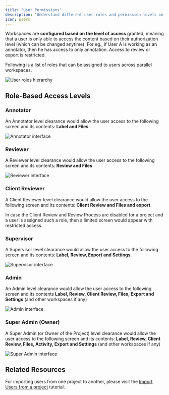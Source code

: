 ```yaml
---
title: "User Permissions"
description: "Understand different user roles and permission levels in Labellerr workspaces, and what access each role provides."
icon: users
---
```


Workspaces are **configured based on the level of access** granted, meaning that a user is only able to access the content based on their authorization level (which can be changed anytime). For eg., if User A is working as an annotator, then he has access to only annotation. Access to review or export is restricted.

Following is a list of roles that can be assigned to users across parallel workspaces.

<Frame>
  <img src="https://d24lr4zqs1tgqh.cloudfront.net/9e4bf87b-f466-43fb-8174-de1cc4b2aaaa.jpg" alt="User roles hierarchy" />
</Frame>

## Role-Based Access Levels

### Annotator
An Annotator level clearance would allow the user access to the following screen and its contents: **Label and Files**.

<Frame>
  <img src="https://d24lr4zqs1tgqh.cloudfront.net/f2c97653-e07a-4cff-ba96-db74a8289d3c.jpg" alt="Annotator interface" />
</Frame>

### Reviewer
A Reviewer level clearance would allow the user access to the following screen and its contents: **Review and Files**

<Frame>
  <img src="https://d24lr4zqs1tgqh.cloudfront.net/4f69cb23-f61d-4e48-8c5c-879d41d259ee.jpg" alt="Reviewer interface" />
</Frame>

### Client Reviewer
A Client Reviewer level clearance would allow the user access to the following screen and its contents: **Client Review and Files and export**.

<Info>
In case the Client Review and Review Process are disabled for a project and a user is assigned such a role, then a limited screen would appear with restricted access.
</Info>

### Supervisor
A Supervisor level clearance would allow the user access to the following screen and its contents: **Label, Review, Export and Settings**.

<Frame>
  <img src="https://d24lr4zqs1tgqh.cloudfront.net/194b380c-5f02-4736-9144-a764e26fef41.jpg" alt="Supervisor interface" />
</Frame>

### Admin
An Admin level clearance would allow the user access to the following screen and its contents **Label, Review, Client Review, Files, Export and Settings** (and other workspaces if any)

<Frame>
  <img src="https://d24lr4zqs1tgqh.cloudfront.net/aeb13e07-b514-4eab-a1af-9506dc7a30c7.jpg" alt="Admin interface" />
</Frame>

### Super Admin (Owner)
A Super Admin (or Owner of the Project) level clearance would allow the user access to the following screen and its contents: **Label, Review, Client Review, Files, Activity, Export and Settings** (and other workspaces if any)

<Frame>
  <img src="https://d24lr4zqs1tgqh.cloudfront.net/79b0e177-a4ea-4631-bff8-121eecb30d6c.jpg" alt="Super Admin interface" />
</Frame>

## Related Resources

For importing users from one project to another, please visit the [Import Users from a project](/tutorials/importing-users) tutorial.

